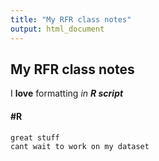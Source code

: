 ```yaml
---
title: "My RFR class notes"
output: html_document
---
```


## My RFR class notes

I **love** formatting *in* ***R script***

#### #R

    great stuff
    cant wait to work on my dataset
    


